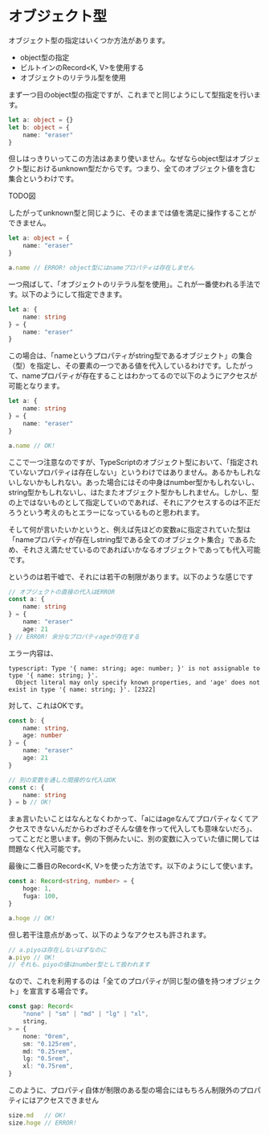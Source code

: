 # オブジェクト型

オブジェクト型の指定はいくつか方法があります。

- object型の指定
- ビルトインのRecord<K, V>を使用する
- オブジェクトのリテラル型を使用

まず一つ目のobject型の指定ですが、これまでと同じようにして型指定を行います。

```typescript
let a: object = {}
let b: object = {
    name: "eraser"
}
```

但しはっきりいってこの方法はあまり使いません。なぜならobject型はオブジェクト型におけるunknown型だからです。つまり、全てのオブジェクト値を含む集合というわけです。

TODO図

したがってunknown型と同じように、そのままでは値を満足に操作することができません。

```typescript
let a: object = {
    name: "eraser"
}

a.name // ERROR! object型にはnameプロパティは存在しません
```

一つ飛ばして、「オブジェクトのリテラル型を使用」。これが一番使われる手法です。以下のようにして指定できます。

```typescript
let a: {
    name: string
} = {
    name: "eraser"
}
```

この場合は、「nameというプロパティがstring型であるオブジェクト」の集合（型）を指定し、その要素の一つである値を代入しているわけです。したがって、nameプロパティが存在することはわかってるので以下のようにアクセスが可能となります。

```typescript
let a: {
    name: string
} = {
    name: "eraser"
}

a.name // OK!
```

ここで一つ注意なのですが、TypeScriptのオブジェクト型において、「指定されていないプロパティは存在しない」というわけではありません。あるかもしれないしないかもしれない。あった場合にはその中身はnumber型かもしれないし、string型かもしれないし、はたまたオブジェクト型かもしれません。しかし、型の上ではないものとして指定していのであれば、それにアクセスするのは不正だろうという考えのもとエラーになっているものと思われます。

そして何が言いたいかというと、例えば先ほどの変数aに指定されていた型は「nameプロパティが存在しstring型である全てのオブジェクト集合」であるため、それさえ満たせているのであればいかなるオブジェクトであっても代入可能です。

というのは若干嘘で、それには若干の制限があります。以下のような感じです

```typescript
// オブジェクトの直接の代入はERROR
const a: {
    name: string
} = {
    name: "eraser"
    age: 21
} // ERROR! 余分なプロパティageが存在する
```

エラー内容は、

```shell!
typescript: Type '{ name: string; age: number; }' is not assignable to type '{ name: string; }'.
  Object literal may only specify known properties, and 'age' does not exist in type '{ name: string; }'. [2322]
```

対して、これはOKです。

```typescript
const b: {
    name: string,
    age: number
} = {
    name: "eraser"
    age: 21
}

// 別の変数を通した間接的な代入はOK
const c: {
    name: string
} = b // OK!
```

まぁ言いたいことはなんとなくわかって、「aにはageなんてプロパティなくてアクセスできないんだからわざわざそんな値を作って代入しても意味ないだろ」、ってことだと思います。例の下側みたいに、別の変数に入っていた値に関しては問題なく代入可能です。

最後に二番目のRecord<K, V>を使った方法です。以下のようにして使います。

```typescript
const a: Record<string, number> = {
    hoge: 1,
    fuga: 100,
}

a.hoge // OK!
```

但し若干注意点があって、以下のようなアクセスも許されます。

```typescript
// a.piyoは存在しないはずなのに
a.piyo // OK!
// それも、piyoの値はnumber型として扱われます
```

なので、これを利用するのは「全てのプロパティが同じ型の値を持つオブジェクト」を宣言する場合です。

```typescript
const gap: Record<
    "none" | "sm" | "md" | "lg" | "xl",
    string,
> = {
    none: "0rem",
    sm: "0.125rem",
    md: "0.25rem",
    lg: "0.5rem",
    xl: "0.75rem",
}
```

このように、プロパティ自体が制限のある型の場合にはもちろん制限外のプロパティにはアクセスできません

```typescript
size.md   // OK!
size.hoge // ERROR!
```

